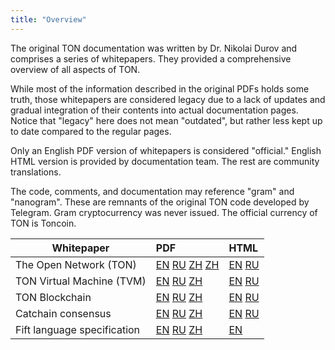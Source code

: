 ```yaml
---
title: "Overview"
---
```



The original TON documentation was written by Dr. Nikolai Durov and comprises a series of whitepapers. They provided a comprehensive overview of all aspects of TON.

While most of the information described in the original PDFs holds some truth, those whitepapers are considered legacy due to a lack of updates and gradual integration of their contents into actual documentation pages. Notice that "legacy" here does not mean "outdated", but rather less kept up to date compared to the regular pages.

Only an English PDF version of whitepapers is considered "official." English HTML version is provided by documentation team. The rest are community translations.

The code, comments, and documentation may reference "gram" and "nanogram". These are remnants of the original TON code developed by Telegram. Gram cryptocurrency was never issued. The official currency of TON is Toncoin.

| Whitepaper                  | PDF                                                                                                                                                                                                                                                                                                                                                               | HTML                                                                                                  |
|-----------------------------|:------------------------------------------------------------------------------------------------------------------------------------------------------------------------------------------------------------------------------------------------------------------------------------------------------------------------------------------------------------------|:------------------------------------------------------------------------------------------------------|
| The Open Network (TON)      | [EN](/resources/pdfs/ton.pdf) [RU](https://github.com/Korolyow/TON_docs_ru/blob/main/pdf/ton_whitepaper_ru.pdf) [ZH](https://github.com/awesome-doge/TON_Paper/blob/main/zh_ton.pdf)  [ZH](https://github.com/kojhliang/Ton_White_Paper_SC/blob/main/Ton%E5%8C%BA%E5%9D%97%E9%93%BE%E7%99%BD%E7%9A%AE%E4%B9%A6_%E7%AE%80%E4%BD%93%E4%B8%AD%E6%96%87%E7%89%88.pdf) | [EN](/ton/whitepapers/ton) [RU](https://github.com/Korolyow/TON_docs_ru/blob/main/html/ton_whitepaper_ru.html)    |
| TON Virtual Machine (TVM)   | [EN](/resources/pdfs/tvm.pdf) [RU](https://github.com/Korolyow/TON_docs_ru/blob/main/pdf/tvm_ru.pdf) [ZH](https://github.com/awesome-doge/TON_Paper/blob/main/zh_tvm.pdf)                                                                                                                                                                                         | [EN](/ton/whitepapers/tvm) [RU](https://github.com/Korolyow/TON_docs_ru/blob/main/html/tvm_ru.html)               |
| TON Blockchain              | [EN](/resources/pdfs/tblkch.pdf) [RU](https://github.com/Korolyow/TON_docs_ru/blob/main/pdf/ton_blockchain_ru.pdf) [ZH](https://github.com/awesome-doge/TON_Paper/blob/main/zh_tblkch.pdf)                                                                                                                                                                        | [EN](/ton/whitepapers/tblkch) [RU](https://github.com/Korolyow/TON_docs_ru/blob/main/html/ton_blockchain_ru.html) |
| Catchain consensus          | [EN](/resources/pdfs/catchain.pdf) [RU](https://github.com/Korolyow/TON_docs_ru/blob/main/pdf/catchain_ru.pdf) [ZH](https://github.com/awesome-doge/TON_Paper/blob/main/zh_catchain.pdf)                                                                                                                                                                          | [EN](/ton/whitepapers/catchain) [RU](https://github.com/Korolyow/TON_docs_ru/blob/main/html/catchain_ru.html)     |
| Fift language specification | [EN](/resources/pdfs/fiftbase.pdf) [RU](https://github.com/Korolyow/TON_docs_ru/blob/main/pdf/fiftbase_ru.pdf) [ZH](https://github.com/awesome-doge/TON_Paper/blob/main/zh_fiftbase.pdf)                                                                                                                                                                          | [EN](/language/fift/whitepaper)                                                                       |
